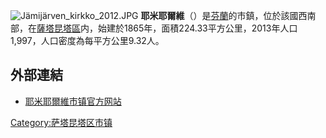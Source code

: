 [[File:Jämijärven_kirkko_2012.JPG|thumb]]
'''耶米耶爾維'''（{{lang-fi|Jämijärvi}}）是[[芬蘭|芬蘭]]的市鎮，位於該國西南部，在[[薩塔昆塔區|薩塔昆塔區]]内，始建於1865年，面積224.33平方公里，2013年人口1,997，人口密度為每平方公里9.32人。

==外部連結==
{{commonscat|Jämijärvi}}
*[http://www.jamijarvi.fi/ 耶米耶爾維市镇官方网站] {{Wayback|url=http://www.jamijarvi.fi/ |date=20200803093824 }} {{fi}} {{en}} {{zh}}

{{Finland-geo-stub}}
[[Category:萨塔昆塔区市镇|Category:萨塔昆塔区市镇]]